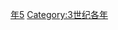 {{Catnav|頁面分類|历史|歷史時代|年|3世纪各年}}

{{catmore}}
{{Commons category|275}}

[[Category:270年代|年5]]
[[Category:3世纪各年|Category:3世纪各年]]